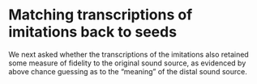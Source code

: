 # Matching transcriptions of imitations back to seeds

We next asked whether the transcriptions of the imitations also retained
some measure of fidelity to the original sound source, as evidenced by
above chance guessing as to the "meaning" of the distal sound source.